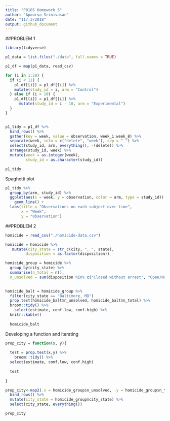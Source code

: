 ```yaml
---
title: "P8105 Homework 5"
author: "Apoorva Srinivasan"
date: "11/.3/2018"
output: github_document
---
```



##PROBLEM 1
```r
library(tidyverse)
```



```r
p1_data = list.files("./data", full.names = TRUE) 

p1_df = map(p1_data, read_csv) 

for (i in 1:20) {
  if (i < 11) {
    p1_df[[i]] = p1_df[[i]] %>% 
    mutate(study_id = i, arm = "Control")
  } else if (i > 10) {
    p1_df[[i]] = p1_df[[i]] %>% 
      mutate(study_id = i - 10, arm = "Experimental")
  }
}


p1_tidy = p1_df %>%
  bind_rows() %>%
  gather(key = week, value = observation, week_1:week_8) %>%
  separate(week, into = c("delete", "week"), sep = "_") %>%
  select(study_id, arm, everything(), -(delete)) %>%
  arrange(study_id, week) %>%
  mutate(week = as.integer(week), 
         study_id = as.character(study_id))

p1_tidy

```
Spaghetti plot

```r
p1_tidy %>%
  group_by(arm, study_id) %>% 
  ggplot(aes(x = week, y = observation, color = arm, type = study_id)) + 
    geom_line() +
  labs(title = "Observations on each subject over time",
       x = "Week", 
       y = "Observation")
```



##PROBLEM 2


```r
homicide = read_csv("./homicide-data.csv")
```

```r
homicide = homicide %>%
   mutate(city_state = str_c(city, ", ", state),
         disposition = as.factor(disposition))

```

```r
homicide_group = homicide %>%
  group_by(city_state) %>%
  summarise(n_total = n(),
  n_unsolved = sum(disposition %in% c("Closed without arrest", "Open/No arrest")))
  
```

```r
homicide_balt = homicide_group %>%
  filter(city_state == "Baltimore, MD") 
  prop.test(homicide_balt$n_unsolved, homicide_balt$n_total) %>%
  broom::tidy() %>%
    select(estimate, conf.low, conf.high) %>% 
  knitr::kable()
 
  homicide_balt
```

Developing a function and iterating
```r
prop_city = function(x, y){
  
  test = prop.test(x,y) %>% 
    broom::tidy() %>% 
  select(estimate, conf.low, conf.high)
  
  test
  
}

prop_city<-map2(.x = homicide_group$n_unsolved, .y = homicide_group$n_total, ~prop_city(.x, .y)) %>% 
  bind_rows() %>% 
  mutate(city_state = homicide_group$city_state) %>% 
  select(city_state, everything()) 

prop_city
```



